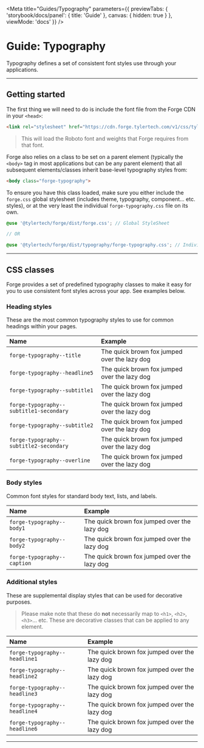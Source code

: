 
<Meta title="Guides/Typography" parameters={{
  previewTabs: {
    'storybook/docs/panel': { title: 'Guide' },
    canvas: { hidden: true }
  },
  viewMode: 'docs'
}} />

<PageSection>

# Guide: Typography

Typography defines a set of consistent font styles use through your applications.

</PageSection>

---

<PageSection>

## Getting started

The first thing we will need to do is include the font file from the Forge CDN in your `<head>`:

```html
<link rel="stylesheet" href="https://cdn.forge.tylertech.com/v1/css/tyler-font.css">
```

> This will load the Roboto font and weights that Forge requires from that font.

Forge also relies on a class to be set on a parent element (typically the `<body>` tag in most applications but can be any parent element) that all subsequent
elements/classes inherit base-level typography styles from:

```html
<body class="forge-typography">
```

To ensure you have this class loaded, make sure you either include the `forge.css` global stylesheet (includes theme, typography, component... etc. styles),
or at the very least the individual `forge-typography.css` file on its own.

```scss
@use '@tylertech/forge/dist/forge.css'; // Global StyleSheet

// OR

@use '@tylertech/forge/dist/typography/forge-typography.css'; // Individual typography StyleSheet
```

</PageSection>

---

<PageSection>

## CSS classes

Forge provides a set of predefined typography classes to make it easy for you to use consistent font styles across your app. See examples below. 

### Heading styles

These are the most common typography styles to use for common headings within your pages.

| Name                                     | Example
| :----------------------------------------| :----------------------
| `forge-typography--title`                | <span class="forge-typography--title">The quick brown fox jumped over the lazy dog</span>
| `forge-typography--headline5`            | <span class="forge-typography--headline5">The quick brown fox jumped over the lazy dog</span>
| `forge-typography--subtitle1`            | <span class="forge-typography--subtitle1">The quick brown fox jumped over the lazy dog</span>
| `forge-typography--subtitle1-secondary`  | <span class="forge-typography--subtitle1-secondary">The quick brown fox jumped over the lazy dog</span>
| `forge-typography--subtitle2`            | <span class="forge-typography--subtitle2">The quick brown fox jumped over the lazy dog</span>
| `forge-typography--subtitle2-secondary`  | <span class="forge-typography--subtitle2-secondary">The quick brown fox jumped over the lazy dog</span>
| `forge-typography--overline`             | <span class="forge-typography--overline">The quick brown fox jumped over the lazy dog</span>

### Body styles

Common font styles for standard body text, lists, and labels.

| Name                                     | Example
| :----------------------------------------| :----------------------
| `forge-typography--body1`                | <span class="forge-typography--body1">The quick brown fox jumped over the lazy dog</span>
| `forge-typography--body2`                | <span class="forge-typography--body2">The quick brown fox jumped over the lazy dog</span>
| `forge-typography--caption`              | <span class="forge-typography--caption">The quick brown fox jumped over the lazy dog</span>

### Additional styles

These are supplemental display styles that can be used for decorative purposes.

> Please make note that these do **not** necessarily map to `<h1>`, `<h2>`, `<h3>`... etc. These are decorative classes that can be applied to any element.

| Name                                     | Example
| :----------------------------------------| :----------------------
| `forge-typography--headline1`            | <span class="forge-typography--headline1">The quick brown fox jumped over the lazy dog</span>
| `forge-typography--headline2`            | <span class="forge-typography--headline2">The quick brown fox jumped over the lazy dog</span>
| `forge-typography--headline3`            | <span class="forge-typography--headline3">The quick brown fox jumped over the lazy dog</span>
| `forge-typography--headline4`            | <span class="forge-typography--headline4">The quick brown fox jumped over the lazy dog</span>
| `forge-typography--headline6`            | <span class="forge-typography--headline6">The quick brown fox jumped over the lazy dog</span>

</PageSection>

---
